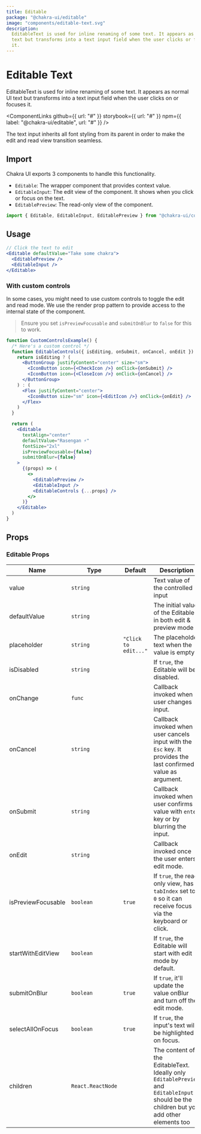 ```yaml
---
title: Editable
package: "@chakra-ui/editable"
image: "components/editable-text.svg"
description:
  EditableText is used for inline renaming of some text. It appears as normal UI
  text but transforms into a text input field when the user clicks or focuses on
  it.
---
```



# Editable Text

EditableText is used for inline renaming of some text. It appears as normal UI
text but transforms into a text input field when the user clicks on or focuses
it.

<ComponentLinks
  github={{ url: "#" }}
  storybook={{ url: "#" }}
  npm={{ label: "@chakra-ui/editable", url: "#" }}
/>

<carbon-ad></carbon-ad>

The text input inherits all font styling from its parent in order to make the
edit and read view transition seamless.

## Import

Chakra UI exports 3 components to handle this functionality.

- `Editable`: The wrapper component that provides context value.
- `EditableInput`: The edit view of the component. It shows when you click or
  focus on the text.
- `EditablePreview`: The read-only view of the component.

```js
import { Editable, EditableInput, EditablePreview } from "@chakra-ui/core"
```

## Usage

```jsx
// Click the text to edit
<Editable defaultValue="Take some chakra">
  <EditablePreview />
  <EditableInput />
</Editable>
```

### With custom controls

In some cases, you might need to use custom controls to toggle the edit and read
mode. We use the render prop pattern to provide access to the internal state of
the component.

> Ensure you set `isPreviewFocusable` and `submitOnBlur` to `false` for this to
> work.

```jsx
function CustomControlsExample() {
  /* Here's a custom control */
  function EditableControls({ isEditing, onSubmit, onCancel, onEdit }) {
    return isEditing ? (
      <ButtonGroup justifyContent="center" size="sm">
        <IconButton icon={<CheckIcon />} onClick={onSubmit} />
        <IconButton icon={<CloseIcon />} onClick={onCancel} />
      </ButtonGroup>
    ) : (
      <Flex justifyContent="center">
        <IconButton size="sm" icon={<EditIcon />} onClick={onEdit} />
      </Flex>
    )
  }

  return (
    <Editable
      textAlign="center"
      defaultValue="Rasengan ⚡️"
      fontSize="2xl"
      isPreviewFocusable={false}
      submitOnBlur={false}
    >
      {(props) => (
        <>
          <EditablePreview />
          <EditableInput />
          <EditableControls {...props} />
        </>
      )}
    </Editable>
  )
}
```

## Props

### Editable Props

| Name               | Type              | Default              | Description                                                                                                                               |
| ------------------ | ----------------- | -------------------- | ----------------------------------------------------------------------------------------------------------------------------------------- |
| value              | `string`          |                      | Text value of the controlled input                                                                                                        |
| defaultValue       | `string`          |                      | The initial value of the Editable in both edit & preview mode                                                                             |
| placeholder        | `string`          | `"Click to edit..."` | The placeholder text when the value is empty.                                                                                             |
| isDisabled         | `string`          |                      | If `true`, the Editable will be disabled.                                                                                                 |
| onChange           | `func`            |                      | Callback invoked when user changes input.                                                                                                 |
| onCancel           | `string`          |                      | Callback invoked when user cancels input with the `Esc` key. It provides the last confirmed value as argument.                            |
| onSubmit           | `string`          |                      | Callback invoked when user confirms value with `enter` key or by blurring the input.                                                      |
| onEdit             | `string`          |                      | Callback invoked once the user enters edit mode.                                                                                          |
| isPreviewFocusable | `boolean`         | `true`               | If `true`, the read only view, has a `tabIndex` set to `0` so it can receive focus via the keyboard or click.                             |
| startWithEditView  | `boolean`         |                      | If `true`, the Editable will start with edit mode by default.                                                                             |
| submitOnBlur       | `boolean`         | `true`               | If `true`, it'll update the value onBlur and turn off the edit mode.                                                                      |
| selectAllOnFocus   | `boolean`         | `true`               | If `true`, the input's text will be highlighted on focus.                                                                                 |
| children           | `React.ReactNode` |                      | The content of the EditableText. Ideally only `EditablePreview` and `EditableInput` should be the children but you add other elements too |
